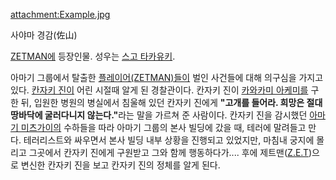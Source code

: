 attachment:Example.jpg

사야마 경감(佐山)

[[ZETMAN]]에 등장인물. 성우는 [[스고 타카유키]].



아마기 그룹에서 탈출한 [[플레이어(ZETMAN)]]들이 벌인 사건들에 대해 의구심을 가지고 있다. [[칸자키 진]]이 어린 시절때 알게 된 경찰관이다. 칸자키 진이 [[카와카미 아케미]]를 구한 뒤, 입원한 병원의 병실에서 침울해 있던 칸자키 진에게  '''"고개를 들어라. 희망은 절대 땅바닥에 굴러다니지 않는다."'''라는  말을 가르쳐 준 사람이다. 칸자키 진을 감시했던 [[아마기 미츠가이]]의 수하들을 따라 아마기 그룹의 본사 빌딩에 갔을 때, 테러에 말려들고 만다. 테러리스트와 싸우면서 본사 빌딩 내부 상황을 진행되고 있었지만, 마침내 궁지에 몰리고 그곳에서 칸자키 진에게 구원받고 그와 함께 행동하다가.... 후에 제트맨([[Z.E.T]])으로 변신한 칸자키 진을 보고 칸자키 진의 정체를 알게 된다. 
